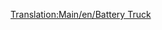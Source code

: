 [[Translation:Main/en/Battery Truck]]{{en/-}}{{Template:Vagones/Es
|Imagen=[[File:en/Batterytruck.png]]
|Nombre=Vagón de Pilas
|PrecioNormal=2.296 € (1.148 £)
|PesoNormal=18 / 23 t
|CapacidadNormal=22 pilas
|PrecioMono="
|PesoMono=18 / 24 t
|CapacidadMono=27 pilas
|PrecioMag="
|PesoMag=18 / 25 t
|CapacidadMag=29 pilas
|Descripción=El '''vagón de pilas''' transporta [[Main/es/Pilas|pilas]] desde la [[Main/es/Granja de pilas|granja de pilas]] hasta la [[Main/es/Fábrica de juguetes|fábrica de juguetes]] en el clima [[Main/en/Climas/Es#Fantasía|fantasía]]
}}